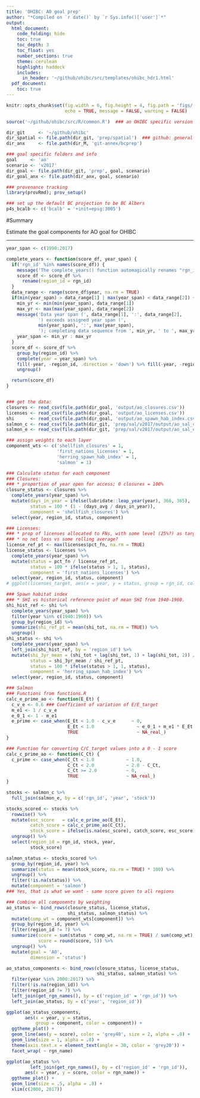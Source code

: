 ```yaml
---
title: 'OHIBC: AO goal prep'
author: "*Compiled on `r date()` by `r Sys.info()['user']`*"
output: 
  html_document:
    code_folding: hide
    toc: true
    toc_depth: 3
    toc_float: yes
    number_sections: true
    theme: cerulean
    highlight: haddock
    includes: 
      in_header: '~/github/ohibc/src/templates/ohibc_hdr1.html'
  pdf_document:
    toc: true
---
```


``` r

knitr::opts_chunk$set(fig.width = 6, fig.height = 4, fig.path = 'figs/',
                      echo = TRUE, message = FALSE, warning = FALSE)

source('~/github/ohibc/src/R/common.R')  ### an OHIBC specific version of common.R

dir_git     <- '~/github/ohibc'
dir_spatial <- file.path(dir_git, 'prep/spatial')  ### github: general buffer region shapefiles
dir_anx     <- file.path(dir_M, 'git-annex/bcprep')

### goal specific folders and info
goal     <- 'ao'
scenario <- 'v2017'
dir_goal <- file.path(dir_git, 'prep', goal, scenario)
dir_goal_anx <- file.path(dir_anx, goal, scenario)

### provenance tracking
library(provRmd); prov_setup()

### set up the default BC projection to be BC Albers
p4s_bcalb <- c('bcalb' = '+init=epsg:3005')

```

#Summary

Estimate the goal components for AO goal for OHIBC

***

``` r

year_span <- c(1990:2017)

complete_years <- function(score_df, year_span) {
  if('rgn_id' %in% names(score_df)) {
    message('The complete_years() function automagically renames "rgn_id" to "region_id" for your convenience.')
    score_df <- score_df %>%
      rename(region_id = rgn_id)
  }
  data_range <- range(score_df$year, na.rm = TRUE)
  if(min(year_span) > data_range[1] | max(year_span) < data_range[2]) {
    min_yr <- min(min(year_span), data_range[1])
    max_yr <- max(max(year_span), data_range[2])
    message('Data year span (', data_range[1], ':', data_range[2],
            ') exceeds assigned year span (',
            min(year_span), ':', max(year_span),
            '); completing data sequence from ', min_yr, ' to ', max_yr, '.')
    year_span <- min_yr : max_yr
  }
  score_df <- score_df %>%
    group_by(region_id) %>%
    complete(year = year_span) %>%
    fill(-year, -region_id, .direction = 'down') %>% fill(-year, -region_id, .direction = 'up') %>%
    ungroup()

  return(score_df)
}


### get the data:
closures <- read_csv(file.path(dir_goal, 'output/ao_closures.csv'))
licenses <- read_csv(file.path(dir_goal, 'output/ao_licenses.csv'))
shi      <- read_csv(file.path(dir_goal, 'output/ao_spawn_hab_index.csv'))
salmon_c <- read_csv(file.path(dir_git, 'prep/sal/v2017/output/ao_sal_catch.csv'))
salmon_e <- read_csv(file.path(dir_git, 'prep/sal/v2017/output/ao_sal_escapes.csv'))

### assign weights to each layer
component_wts <- c('shellfish_closures' = 1,
                   'first_nations_licenses' = 1,
                   'herring_spawn_hab_index' = 1,
                   'salmon' = 1)

### Calculate status for each component
### Closures:
### * proportion of year open for access; 0 closures = 100%
closure_status <- closures %>%
  complete_years(year_span) %>%
  mutate(days_in_year = ifelse(lubridate::leap_year(year), 366, 365),
         status = 100 * (1 - (days_avg / days_in_year)),
         component = 'shellfish_closures') %>%
  select(year, region_id, status, component)

### Licenses:
### * prop of licenses allocated to FNs, with some level (25%?) as target?
### * no net loss vs some rolling average?
license_ref_pt <- max(licenses$pct_fn, na.rm = TRUE)
license_status <- licenses %>%
  complete_years(year_span) %>%
  mutate(status = pct_fn / license_ref_pt,
         status = 100 * ifelse(status > 1, 1, status),
         component = 'first_nations_licenses') %>%
  select(year, region_id, status, component)
# ggplot(licenses_target, aes(x = year, y = status, group = rgn_id, color = rgn_id)) + geom_line()

### Spawn habitat index
### * SHI vs historical reference point of mean SHI from 1940-1960.
shi_hist_ref <- shi %>%
  complete_years(year_span) %>%
  filter(year %in% c(1940:1960)) %>%
  group_by(region_id) %>%
  summarize(shi_ref_pt = mean(shi_tot, na.rm = TRUE)) %>%
  ungroup()
shi_status <- shi %>%
  complete_years(year_span) %>%
  left_join(shi_hist_ref, by = 'region_id') %>%
  mutate(shi_3yr_mean = (shi_tot + lag(shi_tot, 1) + lag(shi_tot, 2)) / 3,
         status = shi_3yr_mean / shi_ref_pt,
         status = 100 * ifelse(status > 1, 1, status),
         component = 'herring_spawn_hab_index') %>%
  select(year, region_id, status, component)

``` 

``` r
### Salmon
### Functions from functions.R
calc_e_prime_ao <- function(E_Et) {
  c_v_e <- 0.6 ### Coefficient of variation of E/E_target
  m_e1 <- 1 / c_v_e
  e_0_1 <- 1 - m_e1
  e_prime <- case_when(E_Et < 1.0 - c_v_e      ~ 0,
                       E_Et < 1.0                ~ e_0_1 + m_e1 * E_Et,
                       TRUE                      ~ NA_real_)
}

### Function for converting C/C_target values into a 0 - 1 score
calc_c_prime_ao <- function(C_Ct) {
  c_prime <- case_when(C_Ct < 1.0            ~ 1.0,
                       C_Ct < 2.0            ~ 2.0 - C_Ct,
                       C_Ct >= 2.0           ~ 0,
                       TRUE                  ~ NA_real_)
}

stocks <- salmon_c %>%
  full_join(salmon_e, by = c('rgn_id', 'year', 'stock'))

stocks_scored <- stocks %>%
  rowwise() %>%
  mutate(esc_score   = calc_e_prime_ao(E_Et),
         catch_score = calc_c_prime_ao(C_Ct),
         stock_score = ifelse(is.na(esc_score), catch_score, esc_score)) %>%
  ungroup() %>%
  select(region_id = rgn_id, stock, year,
         stock_score)

salmon_status <- stocks_scored %>%
  group_by(region_id, year) %>%
  summarize(status = mean(stock_score, na.rm = TRUE) * 100) %>%
  ungroup() %>%
  filter(!is.na(status)) %>%
  mutate(component = 'salmon')
### Yes, that is what we want - same score given to all regions

```

``` r

### Combine all components by weighting
ao_status <- bind_rows(closure_status, license_status, 
                       shi_status, salmon_status) %>%
  mutate(comp_wt = component_wts[component]) %>%
  group_by(region_id, year) %>%
  filter(region_id != 7) %>%
  summarize(score = sum(status * comp_wt, na.rm = TRUE) / sum(comp_wt),
            score = round(score, 5)) %>%
  ungroup() %>%
  mutate(goal = 'AO',
         dimension = 'status')

ao_status_components <- bind_rows(closure_status, license_status, 
                                  shi_status, salmon_status) %>%
  filter(year %in% 2000:2017) %>%
  filter(!is.na(region_id)) %>%
  filter(region_id != 7) %>%
  left_join(get_rgn_names(), by = c('region_id' = 'rgn_id')) %>%
  left_join(ao_status, by = c('year', 'region_id'))

ggplot(ao_status_components, 
       aes(x = year, y = status, 
           group = component, color = component)) +
  ggtheme_plot() +
  geom_line(aes(y = score), color = 'grey40', size = 2, alpha = .8) +
  geom_line(size = 1, alpha = .8) +
  theme(axis.text.x = element_text(angle = 30, color = 'grey20')) +
  facet_wrap( ~ rgn_name)

ggplot(ao_status %>%
         left_join(get_rgn_names(), by = c('region_id' = 'rgn_id')), 
       aes(x = year, y = score, color = rgn_name)) +
  ggtheme_plot() +
  geom_line(size = .5, alpha = .8) +
  xlim(c(2000, 2017))


```
